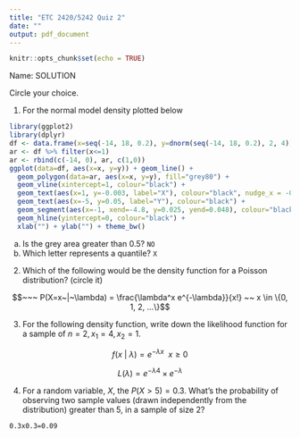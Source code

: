 ```yaml
---
title: "ETC 2420/5242 Quiz 2"
date: ""
output: pdf_document
---
```


```r
knitr::opts_chunk$set(echo = TRUE)
```

Name: SOLUTION

Circle your choice.

1. For the normal model density plotted below

```r
library(ggplot2)
library(dplyr)
df <- data.frame(x=seq(-14, 18, 0.2), y=dnorm(seq(-14, 18, 0.2), 2, 4))
ar <- df %>% filter(x<=1) 
ar <- rbind(c(-14, 0), ar, c(1,0))
ggplot(data=df, aes(x=x, y=y)) + geom_line() + 
  geom_polygon(data=ar, aes(x=x, y=y), fill="grey80") + 
  geom_vline(xintercept=1, colour="black") + 
  geom_text(aes(x=1, y=-0.003, label="X"), colour="black", nudge_x = -0.8) +
  geom_text(aes(x=-5, y=0.05, label="Y"), colour="black") +
  geom_segment(aes(x=-1, xend=-4.8, y=0.025, yend=0.048), colour="black") +
  geom_hline(yintercept=0, colour="black") + 
  xlab("") + ylab("") + theme_bw()
```

a. Is the grey area greater than 0.5? `NO`
b. Which letter represents a quantile? `X` 

2. Which of the following would be the density function for a Poisson distribution? (circle it)

$$~~~ P(X=x~|~\lambda) = \frac{\lambda^x e^{-\lambda}}{x!} ~~ x \in \{0, 1, 2, ...\}$$

3. For the following density function, write down the likelihood function for a sample of $n=2, x_1=4, x_2=1$.

$$f(x~|~\lambda) = e^{-\lambda x} ~~ x\geq 0$$

$$ L(\lambda) = e^{-\lambda 4}\times e^{-\lambda }$$

4. For a random variable, $X$, the $P(X>5)=0.3$. What's the probability of observing two sample values (drawn independently from the distribution) greater than 5, in a sample of size 2?

`0.3x0.3=0.09`
